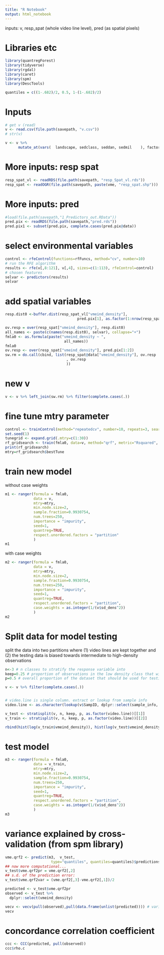 ```yaml
---
title: "R Notebook"
output: html_notebook
---
```


inputs: v, resp_spat (whole video line level), pred (as spatial pixels)

# Libraries etc
```r
library(quantregForest)
library(tidyverse)
library(rgdal)
library(caret)
library(spm)
library(DescTools)

quantiles = c((1-.682)/2, 0.5, 1-(1-.682)/2)
```

# Inputs
```r
# get v (read)
v <- read.csv(file.path(savepath, "v.csv"))
# str(v)

v <- v %>% 
      mutate_at(vars(  landscape, sedclass, seddan, sedmil    ), factor)
```

# More inputs: resp spat
```r
resp_spat_vl <- readRDS(file.path(savepath, "resp_Spat_vl.rds"))
resp_spat <- readOGR(file.path(savepath, paste(vme, "resp_spat.shp")))
```

# More inputs: pred
```r
#load(file.path(savepath,"1_Predictors_out.RData"))
pred.pix <- readRDS(file.path(savepath,"pred.rds"))
pred.pix1 <- subset(pred.pix, complete.cases(pred.pix@data))
```

# select environmental variables
```r
control <- rfeControl(functions=rfFuncs, method="cv", number=10)
# run the RFE algorithm
results <- rfe(v[,8:121], v[,4], sizes=c(1:113), rfeControl=control)
# chosen features
selvar <- predictors(results)
selvar
```

# add spatial variables
```r
resp.dist0 <-buffer.dist(resp_spat_vl["vmeind_density"], 
                                 pred.pix[1], as.factor(1:nrow(resp_spat_vl))) 

ov.resp = over(resp_spat["vmeind_density"], resp.dist0)
all_names <- paste(c(names(resp.dist0), selvar), collapse="+")
fmla0 <- as.formula(paste("vmeind_density ~ ", 
                           all_names))
fmla0
ov.resp <- over(resp_spat["vmeind_density"], pred.pix[1:2])
sw.rm = do.call(cbind, list(resp_spat@data["vmeind_density"], ov.resp
                            , ov.resp
                            ))
```

# new v
```r
v <- v %>% left_join(sw.rm) %>% filter(complete.cases(.))
```

# fine tune mtry parameter
```r
control <- trainControl(method="repeatedcv", number=10, repeats=3, search="grid")
set.seed(1)
tunegrid <- expand.grid(.mtry=c(1:30))
rf_gridsearch <- train(fmla0, data=v, method="qrf", metric="Rsquared", tuneGrid=tunegrid, trControl=control)
print(rf_gridsearch)
mtry=rf_gridsearch$bestTune
```

# train new model
without case weights
```r
m1 <- ranger(formula = fmla0,
             data = v,
             mtry=mtry, 
             min.node.size=2,
             sample.fraction=0.9930754, 
             num.trees=250,
             importance = "impurity",
             seed=1,
             quantreg=TRUE,
             respect.unordered.factors = "partition"
             )
m1
```

with case weights
```r
m2 <- ranger(formula = fmla0,
             data = v,
             mtry=mtry, 
             min.node.size=2,
             sample.fraction=0.9930754, 
             num.trees=250,
             importance = "impurity",
             seed=1,
             quantreg=TRUE,
             respect.unordered.factors = "partition",
             case.weights = as.integer(1/(v$sd_dens^2))
             )
m2
```

# Split data for model testing
split the data into two partitions where (1) video lines are kept together and (2) the testing data is biased towards intermediate to high-density observations
```r
n<-3 # n classes to stratify the response variable into
keep=0.25 # proportion of observations in the low density class that will be treated normally
p=0.5 # overall proportion of the dataset that should be used for testing the model

v <- v %>% filter(complete.cases(.))


# video.line is single column. extract or lookup from sample info
video.line <- as.character(lookup(v$SampID, dplyr::select(sample_info, section, video.line), sample_info$video.line))

v_test <- stratisplit(v, n, keep, p, as.factor(video.line))[[1]]
v_train <- stratisplit(v, n, keep, p, as.factor(video.line))[[2]]

rbind(hist(log(v_train$vmeind_density)), hist(log(v_test$vmeind_density)))

```

# test model
```r
m3 <- ranger(formula = fmla0,
             data = v_train,
             mtry=mtry, 
             min.node.size=2,
             sample.fraction=0.9930754, 
             num.trees=250,
             importance = "impurity",
             seed=1,
             quantreg=TRUE,
             respect.unordered.factors = "partition",
             case.weights = as.integer(1/(v$sd_dens^2))
             )
m3
```

# variance explained by cross-validation (from spm library)
```r
vme.qrf2 <- predict(m3,  v_test, 
                     type="quantiles", quantiles=quantiles)$predictions
## now more computational...
v_test$vme.qrf2pr = vme.qrf2[,2]
## s.d. of the prediction error:
v_test$vme.qrf2var = (vme.qrf2[,3]-vme.qrf2[,1])/2

predicted <- v_test$vme.qrf2pr
observed <- v_test %>%
  dplyr::select(vmeind_density)

vecv <- vecv(pull(observed),pull(data.frame(unlist(predicted)))) # variance explained by cross-validation, conservative estimate to report
vecv
```

# concordance correlation coefficient
```r
ccc <- CCC(predicted, pull(observed))
ccc$rho.c
```

